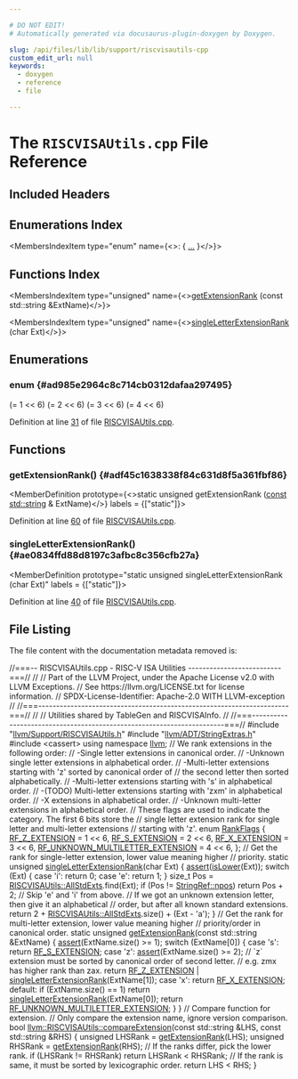 ```yaml
---

# DO NOT EDIT!
# Automatically generated via docusaurus-plugin-doxygen by Doxygen.

slug: /api/files/lib/lib/support/riscvisautils-cpp
custom_edit_url: null
keywords:
  - doxygen
  - reference
  - file

---
```





# The `RISCVISAUtils.cpp` File Reference

<DoxygenPage pluginConfig={pluginConfig}>



## Included Headers

<IncludesList>
<IncludesListItem
  filePath="llvm/Support/RISCVISAUtils.h"
  permalink="/docs/api/files/include/include/llvm/include/llvm/support/riscvisautils-h"
  isLocal="true" />
<IncludesListItem
  filePath="llvm/ADT/StringExtras.h"
  permalink="/docs/api/files/include/include/llvm/include/llvm/adt/stringextras-h"
  isLocal="true" />
<IncludesListItem
  filePath="cassert"
  permalink=""
  isLocal="false" />
</IncludesList>

## Enumerations Index

<MembersIndex>

<MembersIndexItem
  type="enum"
  name={<>:  &#123; <a href="#ad985e2964c8c714cb0312dafaa297495">...</a> &#125;</>}>
</MembersIndexItem>

</MembersIndex>

## Functions Index

<MembersIndex>

<MembersIndexItem
  type="unsigned"
  name={<><a href="#adf45c1638338f84c631d8f5a361fbf86">getExtensionRank</a> (const std::string &amp;ExtName)</>}>
</MembersIndexItem>

<MembersIndexItem
  type="unsigned"
  name={<><a href="#ae0834ffd88d8197c3afbc8c356cfb27a">singleLetterExtensionRank</a> (char Ext)</>}>
</MembersIndexItem>

</MembersIndex>


<SectionDefinition>

## Enumerations

### enum  {#ad985e2964c8c714cb0312dafaa297495}

<MemberDefinition
  prototype="enum RankFlags ">

<EnumerationList title="Enumeration values">

<Link id="ad985e2964c8c714cb0312dafaa297495a68a40174d0ff37479b909d1ac5281e40" />
<EnumerationListItem name="RF_Z_EXTENSION">
 (= 1 &lt;&lt; 6)
</EnumerationListItem>

<Link id="ad985e2964c8c714cb0312dafaa297495a4ffa824323e90c1aff1a555c1ebe14a3" />
<EnumerationListItem name="RF_S_EXTENSION">
 (= 2 &lt;&lt; 6)
</EnumerationListItem>

<Link id="ad985e2964c8c714cb0312dafaa297495add196453043c53c04fceb7352e921495" />
<EnumerationListItem name="RF_X_EXTENSION">
 (= 3 &lt;&lt; 6)
</EnumerationListItem>

<Link id="ad985e2964c8c714cb0312dafaa297495ad3e762400207d4f229b732e90407c487" />
<EnumerationListItem name="RF_UNKNOWN_MULTILETTER_EXTENSION">
 (= 4 &lt;&lt; 6)
</EnumerationListItem>

</EnumerationList>

Definition at line <a href="#l00031">31</a> of file <a href="/docs/api/files/lib/lib/support/riscvisautils-cpp">RISCVISAUtils.cpp</a>.
</MemberDefinition>

</SectionDefinition>

<SectionDefinition>

## Functions

### getExtensionRank() {#adf45c1638338f84c631d8f5a361fbf86}

<MemberDefinition
  prototype={<>static unsigned getExtensionRank (<a href="/docs/api/files/lib/lib/target/lib/target/aarch64/aarch64promoteconstant-cpp/#a90f8350fecae261c25be85d38b451bff">const</a> <a href="/docs/api/files/include/include/llvm/include/llvm/demangle/itaniumdemangle-h/#ae2b0d0345572d6718e219aa76d1d54edab45cffe084dd3d20d928bee85e7b0f21">std::string</a> &amp; ExtName)</>}
  labels = {["static"]}>

Definition at line <a href="#l00060">60</a> of file <a href="/docs/api/files/lib/lib/support/riscvisautils-cpp">RISCVISAUtils.cpp</a>.
</MemberDefinition>

### singleLetterExtensionRank() {#ae0834ffd88d8197c3afbc8c356cfb27a}

<MemberDefinition
  prototype="static unsigned singleLetterExtensionRank (char Ext)"
  labels = {["static"]}>

Definition at line <a href="#l00040">40</a> of file <a href="/docs/api/files/lib/lib/support/riscvisautils-cpp">RISCVISAUtils.cpp</a>.
</MemberDefinition>

</SectionDefinition>

## File Listing

The file content with the documentation metadata removed is:

<ProgramListing>

<Link id="l00001" /><CodeLine lineNumber="1"><Highlight kind="comment">//===-- RISCVISAUtils.cpp - RISC-V ISA Utilities --------------------------===//</Highlight><Highlight kind="normal"></Highlight></CodeLine>
<Link id="l00002" /><CodeLine lineNumber="2"><Highlight kind="normal"></Highlight><Highlight kind="comment">//</Highlight><Highlight kind="normal"></Highlight></CodeLine>
<Link id="l00003" /><CodeLine lineNumber="3"><Highlight kind="normal"></Highlight><Highlight kind="comment">// Part of the LLVM Project, under the Apache License v2.0 with LLVM Exceptions.</Highlight><Highlight kind="normal"></Highlight></CodeLine>
<Link id="l00004" /><CodeLine lineNumber="4"><Highlight kind="normal"></Highlight><Highlight kind="comment">// See https://llvm.org/LICENSE.txt for license information.</Highlight><Highlight kind="normal"></Highlight></CodeLine>
<Link id="l00005" /><CodeLine lineNumber="5"><Highlight kind="normal"></Highlight><Highlight kind="comment">// SPDX-License-Identifier: Apache-2.0 WITH LLVM-exception</Highlight><Highlight kind="normal"></Highlight></CodeLine>
<Link id="l00006" /><CodeLine lineNumber="6"><Highlight kind="normal"></Highlight><Highlight kind="comment">//</Highlight><Highlight kind="normal"></Highlight></CodeLine>
<Link id="l00007" /><CodeLine lineNumber="7"><Highlight kind="normal"></Highlight><Highlight kind="comment">//===----------------------------------------------------------------------===//</Highlight><Highlight kind="normal"></Highlight></CodeLine>
<Link id="l00008" /><CodeLine lineNumber="8"><Highlight kind="normal"></Highlight><Highlight kind="comment">//</Highlight><Highlight kind="normal"></Highlight></CodeLine>
<Link id="l00009" /><CodeLine lineNumber="9"><Highlight kind="normal"></Highlight><Highlight kind="comment">// Utilities shared by TableGen and RISCVISAInfo.</Highlight><Highlight kind="normal"></Highlight></CodeLine>
<Link id="l00010" /><CodeLine lineNumber="10"><Highlight kind="normal"></Highlight><Highlight kind="comment">//</Highlight><Highlight kind="normal"></Highlight></CodeLine>
<Link id="l00011" /><CodeLine lineNumber="11"><Highlight kind="normal"></Highlight><Highlight kind="comment">//===----------------------------------------------------------------------===//</Highlight><Highlight kind="normal"></Highlight></CodeLine>
<Link id="l00012" /><CodeLine lineNumber="12"><Highlight kind="normal"></Highlight></CodeLine>
<Link id="l00013" /><CodeLine lineNumber="13"><Highlight kind="normal"></Highlight><Highlight kind="preprocessor">#include &quot;<a href="/docs/api/files/include/include/llvm/include/llvm/support/riscvisautils-h">llvm/Support/RISCVISAUtils.h</a>&quot;</Highlight><Highlight kind="normal"></Highlight></CodeLine>
<Link id="l00014" /><CodeLine lineNumber="14"><Highlight kind="normal"></Highlight><Highlight kind="preprocessor">#include &quot;<a href="/docs/api/files/include/include/llvm/include/llvm/adt/stringextras-h">llvm/ADT/StringExtras.h</a>&quot;</Highlight><Highlight kind="normal"></Highlight></CodeLine>
<Link id="l00015" /><CodeLine lineNumber="15"><Highlight kind="normal"></Highlight><Highlight kind="preprocessor">#include &lt;cassert&gt;</Highlight><Highlight kind="normal"></Highlight></CodeLine>
<Link id="l00016" /><CodeLine lineNumber="16"><Highlight kind="normal"></Highlight></CodeLine>
<Link id="l00017" /><CodeLine lineNumber="17"><Highlight kind="normal"></Highlight><Highlight kind="keyword">using namespace </Highlight><Highlight kind="normal"><a href="/docs/api/namespaces/llvm">llvm</a>;</Highlight></CodeLine>
<Link id="l00018" /><CodeLine lineNumber="18"><Highlight kind="normal"></Highlight></CodeLine>
<Link id="l00019" /><CodeLine lineNumber="19"><Highlight kind="normal"></Highlight><Highlight kind="comment">// We rank extensions in the following order:</Highlight><Highlight kind="normal"></Highlight></CodeLine>
<Link id="l00020" /><CodeLine lineNumber="20"><Highlight kind="normal"></Highlight><Highlight kind="comment">// -Single letter extensions in canonical order.</Highlight><Highlight kind="normal"></Highlight></CodeLine>
<Link id="l00021" /><CodeLine lineNumber="21"><Highlight kind="normal"></Highlight><Highlight kind="comment">// -Unknown single letter extensions in alphabetical order.</Highlight><Highlight kind="normal"></Highlight></CodeLine>
<Link id="l00022" /><CodeLine lineNumber="22"><Highlight kind="normal"></Highlight><Highlight kind="comment">// -Multi-letter extensions starting with &#39;z&#39; sorted by canonical order of</Highlight><Highlight kind="normal"></Highlight></CodeLine>
<Link id="l00023" /><CodeLine lineNumber="23"><Highlight kind="normal"></Highlight><Highlight kind="comment">//  the second letter then sorted alphabetically.</Highlight><Highlight kind="normal"></Highlight></CodeLine>
<Link id="l00024" /><CodeLine lineNumber="24"><Highlight kind="normal"></Highlight><Highlight kind="comment">// -Multi-letter extensions starting with &#39;s&#39; in alphabetical order.</Highlight><Highlight kind="normal"></Highlight></CodeLine>
<Link id="l00025" /><CodeLine lineNumber="25"><Highlight kind="normal"></Highlight><Highlight kind="comment">// -(TODO) Multi-letter extensions starting with &#39;zxm&#39; in alphabetical order.</Highlight><Highlight kind="normal"></Highlight></CodeLine>
<Link id="l00026" /><CodeLine lineNumber="26"><Highlight kind="normal"></Highlight><Highlight kind="comment">// -X extensions in alphabetical order.</Highlight><Highlight kind="normal"></Highlight></CodeLine>
<Link id="l00027" /><CodeLine lineNumber="27"><Highlight kind="normal"></Highlight><Highlight kind="comment">// -Unknown multi-letter extensions in alphabetical order.</Highlight><Highlight kind="normal"></Highlight></CodeLine>
<Link id="l00028" /><CodeLine lineNumber="28"><Highlight kind="normal"></Highlight><Highlight kind="comment">// These flags are used to indicate the category. The first 6 bits store the</Highlight><Highlight kind="normal"></Highlight></CodeLine>
<Link id="l00029" /><CodeLine lineNumber="29"><Highlight kind="normal"></Highlight><Highlight kind="comment">// single letter extension rank for single letter and multi-letter extensions</Highlight><Highlight kind="normal"></Highlight></CodeLine>
<Link id="l00030" /><CodeLine lineNumber="30"><Highlight kind="normal"></Highlight><Highlight kind="comment">// starting with &#39;z&#39;.</Highlight><Highlight kind="normal"></Highlight></CodeLine>
<Link id="l00031" /><CodeLine lineNumber="31" lineLink="#ad985e2964c8c714cb0312dafaa297495"><Highlight kind="normal"></Highlight><Highlight kind="keyword">enum</Highlight><Highlight kind="normal"> <a href="#ad985e2964c8c714cb0312dafaa297495">RankFlags</a> &#123;</Highlight></CodeLine>
<Link id="l00032" /><CodeLine lineNumber="32" lineLink="#ad985e2964c8c714cb0312dafaa297495a68a40174d0ff37479b909d1ac5281e40"><Highlight kind="normal">  <a href="#ad985e2964c8c714cb0312dafaa297495a68a40174d0ff37479b909d1ac5281e40">RF&#95;Z&#95;EXTENSION</a> = 1 &lt;&lt; 6,</Highlight></CodeLine>
<Link id="l00033" /><CodeLine lineNumber="33" lineLink="#ad985e2964c8c714cb0312dafaa297495a4ffa824323e90c1aff1a555c1ebe14a3"><Highlight kind="normal">  <a href="#ad985e2964c8c714cb0312dafaa297495a4ffa824323e90c1aff1a555c1ebe14a3">RF&#95;S&#95;EXTENSION</a> = 2 &lt;&lt; 6,</Highlight></CodeLine>
<Link id="l00034" /><CodeLine lineNumber="34" lineLink="#ad985e2964c8c714cb0312dafaa297495add196453043c53c04fceb7352e921495"><Highlight kind="normal">  <a href="#ad985e2964c8c714cb0312dafaa297495add196453043c53c04fceb7352e921495">RF&#95;X&#95;EXTENSION</a> = 3 &lt;&lt; 6,</Highlight></CodeLine>
<Link id="l00035" /><CodeLine lineNumber="35" lineLink="#ad985e2964c8c714cb0312dafaa297495ad3e762400207d4f229b732e90407c487"><Highlight kind="normal">  <a href="#ad985e2964c8c714cb0312dafaa297495ad3e762400207d4f229b732e90407c487">RF&#95;UNKNOWN&#95;MULTILETTER&#95;EXTENSION</a> = 4 &lt;&lt; 6,</Highlight></CodeLine>
<Link id="l00036" /><CodeLine lineNumber="36"><Highlight kind="normal">&#125;;</Highlight></CodeLine>
<Link id="l00037" /><CodeLine lineNumber="37"><Highlight kind="normal"></Highlight></CodeLine>
<Link id="l00038" /><CodeLine lineNumber="38"><Highlight kind="normal"></Highlight><Highlight kind="comment">// Get the rank for single-letter extension, lower value meaning higher</Highlight><Highlight kind="normal"></Highlight></CodeLine>
<Link id="l00039" /><CodeLine lineNumber="39"><Highlight kind="normal"></Highlight><Highlight kind="comment">// priority.</Highlight><Highlight kind="normal"></Highlight></CodeLine>
<Link id="l00040" /><CodeLine lineNumber="40" lineLink="#ae0834ffd88d8197c3afbc8c356cfb27a"><Highlight kind="normal"></Highlight><Highlight kind="keyword">static</Highlight><Highlight kind="normal"> </Highlight><Highlight kind="keywordtype">unsigned</Highlight><Highlight kind="normal"> <a href="#ae0834ffd88d8197c3afbc8c356cfb27a">singleLetterExtensionRank</a>(</Highlight><Highlight kind="keywordtype">char</Highlight><Highlight kind="normal"> Ext) &#123;</Highlight></CodeLine>
<Link id="l00041" /><CodeLine lineNumber="41"><Highlight kind="normal">  <a href="/docs/api/files/lib/lib/target/lib/target/amdgpu/silowercontrolflow-cpp/#a4868c5d81c5ccc98c47aeab6244346a0">assert</a>(<a href="/docs/api/namespaces/llvm/#a29d963f204d5c763f085c427876edfa7">isLower</a>(Ext));</Highlight></CodeLine>
<Link id="l00042" /><CodeLine lineNumber="42"><Highlight kind="normal">  </Highlight><Highlight kind="keywordflow">switch</Highlight><Highlight kind="normal"> (Ext) &#123;</Highlight></CodeLine>
<Link id="l00043" /><CodeLine lineNumber="43"><Highlight kind="normal">  </Highlight><Highlight kind="keywordflow">case</Highlight><Highlight kind="normal"> </Highlight><Highlight kind="charliteral">&#39;i&#39;</Highlight><Highlight kind="normal">:</Highlight></CodeLine>
<Link id="l00044" /><CodeLine lineNumber="44"><Highlight kind="normal">    </Highlight><Highlight kind="keywordflow">return</Highlight><Highlight kind="normal"> 0;</Highlight></CodeLine>
<Link id="l00045" /><CodeLine lineNumber="45"><Highlight kind="normal">  </Highlight><Highlight kind="keywordflow">case</Highlight><Highlight kind="normal"> </Highlight><Highlight kind="charliteral">&#39;e&#39;</Highlight><Highlight kind="normal">:</Highlight></CodeLine>
<Link id="l00046" /><CodeLine lineNumber="46"><Highlight kind="normal">    </Highlight><Highlight kind="keywordflow">return</Highlight><Highlight kind="normal"> 1;</Highlight></CodeLine>
<Link id="l00047" /><CodeLine lineNumber="47"><Highlight kind="normal">  &#125;</Highlight></CodeLine>
<Link id="l00048" /><CodeLine lineNumber="48"><Highlight kind="normal"></Highlight></CodeLine>
<Link id="l00049" /><CodeLine lineNumber="49"><Highlight kind="normal">  </Highlight><Highlight kind="keywordtype">size&#95;t</Highlight><Highlight kind="normal"> Pos = <a href="/docs/api/namespaces/llvm/riscvisautils/#a065d642864b925bfe666f5faf6020165">RISCVISAUtils::AllStdExts</a>.find(Ext);</Highlight></CodeLine>
<Link id="l00050" /><CodeLine lineNumber="50"><Highlight kind="normal">  </Highlight><Highlight kind="keywordflow">if</Highlight><Highlight kind="normal"> (Pos != <a href="/docs/api/classes/anonymous-namespace-path-cpp-/stringref/#ad0f54a163ac500b144590640c6f1eb6b">StringRef::npos</a>)</Highlight></CodeLine>
<Link id="l00051" /><CodeLine lineNumber="51"><Highlight kind="normal">    </Highlight><Highlight kind="keywordflow">return</Highlight><Highlight kind="normal"> Pos + 2; </Highlight><Highlight kind="comment">// Skip &#39;e&#39; and &#39;i&#39; from above.</Highlight><Highlight kind="normal"></Highlight></CodeLine>
<Link id="l00052" /><CodeLine lineNumber="52"><Highlight kind="normal"></Highlight></CodeLine>
<Link id="l00053" /><CodeLine lineNumber="53"><Highlight kind="normal">  </Highlight><Highlight kind="comment">// If we got an unknown extension letter, then give it an alphabetical</Highlight><Highlight kind="normal"></Highlight></CodeLine>
<Link id="l00054" /><CodeLine lineNumber="54"><Highlight kind="normal">  </Highlight><Highlight kind="comment">// order, but after all known standard extensions.</Highlight><Highlight kind="normal"></Highlight></CodeLine>
<Link id="l00055" /><CodeLine lineNumber="55"><Highlight kind="normal">  </Highlight><Highlight kind="keywordflow">return</Highlight><Highlight kind="normal"> 2 + <a href="/docs/api/namespaces/llvm/riscvisautils/#a065d642864b925bfe666f5faf6020165">RISCVISAUtils::AllStdExts</a>.size() + (Ext - </Highlight><Highlight kind="charliteral">&#39;a&#39;</Highlight><Highlight kind="normal">);</Highlight></CodeLine>
<Link id="l00056" /><CodeLine lineNumber="56"><Highlight kind="normal">&#125;</Highlight></CodeLine>
<Link id="l00057" /><CodeLine lineNumber="57"><Highlight kind="normal"></Highlight></CodeLine>
<Link id="l00058" /><CodeLine lineNumber="58"><Highlight kind="normal"></Highlight><Highlight kind="comment">// Get the rank for multi-letter extension, lower value meaning higher</Highlight><Highlight kind="normal"></Highlight></CodeLine>
<Link id="l00059" /><CodeLine lineNumber="59"><Highlight kind="normal"></Highlight><Highlight kind="comment">// priority/order in canonical order.</Highlight><Highlight kind="normal"></Highlight></CodeLine>
<Link id="l00060" /><CodeLine lineNumber="60" lineLink="#adf45c1638338f84c631d8f5a361fbf86"><Highlight kind="normal"></Highlight><Highlight kind="keyword">static</Highlight><Highlight kind="normal"> </Highlight><Highlight kind="keywordtype">unsigned</Highlight><Highlight kind="normal"> <a href="#adf45c1638338f84c631d8f5a361fbf86">getExtensionRank</a>(</Highlight><Highlight kind="keyword">const</Highlight><Highlight kind="normal"> std::string &amp;ExtName) &#123;</Highlight></CodeLine>
<Link id="l00061" /><CodeLine lineNumber="61"><Highlight kind="normal">  <a href="/docs/api/files/lib/lib/target/lib/target/amdgpu/silowercontrolflow-cpp/#a4868c5d81c5ccc98c47aeab6244346a0">assert</a>(ExtName.size() &gt;= 1);</Highlight></CodeLine>
<Link id="l00062" /><CodeLine lineNumber="62"><Highlight kind="normal">  </Highlight><Highlight kind="keywordflow">switch</Highlight><Highlight kind="normal"> (ExtName&#91;0&#93;) &#123;</Highlight></CodeLine>
<Link id="l00063" /><CodeLine lineNumber="63"><Highlight kind="normal">  </Highlight><Highlight kind="keywordflow">case</Highlight><Highlight kind="normal"> </Highlight><Highlight kind="charliteral">&#39;s&#39;</Highlight><Highlight kind="normal">:</Highlight></CodeLine>
<Link id="l00064" /><CodeLine lineNumber="64"><Highlight kind="normal">    </Highlight><Highlight kind="keywordflow">return</Highlight><Highlight kind="normal"> <a href="#ad985e2964c8c714cb0312dafaa297495a4ffa824323e90c1aff1a555c1ebe14a3">RF&#95;S&#95;EXTENSION</a>;</Highlight></CodeLine>
<Link id="l00065" /><CodeLine lineNumber="65"><Highlight kind="normal">  </Highlight><Highlight kind="keywordflow">case</Highlight><Highlight kind="normal"> </Highlight><Highlight kind="charliteral">&#39;z&#39;</Highlight><Highlight kind="normal">:</Highlight></CodeLine>
<Link id="l00066" /><CodeLine lineNumber="66"><Highlight kind="normal">    <a href="/docs/api/files/lib/lib/target/lib/target/amdgpu/silowercontrolflow-cpp/#a4868c5d81c5ccc98c47aeab6244346a0">assert</a>(ExtName.size() &gt;= 2);</Highlight></CodeLine>
<Link id="l00067" /><CodeLine lineNumber="67"><Highlight kind="normal">    </Highlight><Highlight kind="comment">// &#96;z&#96; extension must be sorted by canonical order of second letter.</Highlight><Highlight kind="normal"></Highlight></CodeLine>
<Link id="l00068" /><CodeLine lineNumber="68"><Highlight kind="normal">    </Highlight><Highlight kind="comment">// e.g. zmx has higher rank than zax.</Highlight><Highlight kind="normal"></Highlight></CodeLine>
<Link id="l00069" /><CodeLine lineNumber="69"><Highlight kind="normal">    </Highlight><Highlight kind="keywordflow">return</Highlight><Highlight kind="normal"> <a href="#ad985e2964c8c714cb0312dafaa297495a68a40174d0ff37479b909d1ac5281e40">RF&#95;Z&#95;EXTENSION</a> | <a href="#ae0834ffd88d8197c3afbc8c356cfb27a">singleLetterExtensionRank</a>(ExtName&#91;1&#93;);</Highlight></CodeLine>
<Link id="l00070" /><CodeLine lineNumber="70"><Highlight kind="normal">  </Highlight><Highlight kind="keywordflow">case</Highlight><Highlight kind="normal"> </Highlight><Highlight kind="charliteral">&#39;x&#39;</Highlight><Highlight kind="normal">:</Highlight></CodeLine>
<Link id="l00071" /><CodeLine lineNumber="71"><Highlight kind="normal">    </Highlight><Highlight kind="keywordflow">return</Highlight><Highlight kind="normal"> <a href="#ad985e2964c8c714cb0312dafaa297495add196453043c53c04fceb7352e921495">RF&#95;X&#95;EXTENSION</a>;</Highlight></CodeLine>
<Link id="l00072" /><CodeLine lineNumber="72"><Highlight kind="normal">  </Highlight><Highlight kind="keywordflow">default</Highlight><Highlight kind="normal">:</Highlight></CodeLine>
<Link id="l00073" /><CodeLine lineNumber="73"><Highlight kind="normal">    </Highlight><Highlight kind="keywordflow">if</Highlight><Highlight kind="normal"> (ExtName.size() == 1)</Highlight></CodeLine>
<Link id="l00074" /><CodeLine lineNumber="74"><Highlight kind="normal">      </Highlight><Highlight kind="keywordflow">return</Highlight><Highlight kind="normal"> <a href="#ae0834ffd88d8197c3afbc8c356cfb27a">singleLetterExtensionRank</a>(ExtName&#91;0&#93;);</Highlight></CodeLine>
<Link id="l00075" /><CodeLine lineNumber="75"><Highlight kind="normal">    </Highlight><Highlight kind="keywordflow">return</Highlight><Highlight kind="normal"> <a href="#ad985e2964c8c714cb0312dafaa297495ad3e762400207d4f229b732e90407c487">RF&#95;UNKNOWN&#95;MULTILETTER&#95;EXTENSION</a>;</Highlight></CodeLine>
<Link id="l00076" /><CodeLine lineNumber="76"><Highlight kind="normal">  &#125;</Highlight></CodeLine>
<Link id="l00077" /><CodeLine lineNumber="77"><Highlight kind="normal">&#125;</Highlight></CodeLine>
<Link id="l00078" /><CodeLine lineNumber="78"><Highlight kind="normal"></Highlight></CodeLine>
<Link id="l00079" /><CodeLine lineNumber="79"><Highlight kind="normal"></Highlight><Highlight kind="comment">// Compare function for extension.</Highlight><Highlight kind="normal"></Highlight></CodeLine>
<Link id="l00080" /><CodeLine lineNumber="80"><Highlight kind="normal"></Highlight><Highlight kind="comment">// Only compare the extension name, ignore version comparison.</Highlight><Highlight kind="normal"></Highlight></CodeLine>
<Link id="l00081" /><CodeLine lineNumber="81" lineLink="/docs/api/namespaces/llvm/riscvisautils/#a654410af74995521d4f50201f8d88368"><Highlight kind="normal"></Highlight><Highlight kind="keywordtype">bool</Highlight><Highlight kind="normal"> <a href="/docs/api/namespaces/llvm/riscvisautils/#a654410af74995521d4f50201f8d88368">llvm::RISCVISAUtils::compareExtension</a>(</Highlight><Highlight kind="keyword">const</Highlight><Highlight kind="normal"> std::string &amp;LHS,</Highlight></CodeLine>
<Link id="l00082" /><CodeLine lineNumber="82"><Highlight kind="normal">                                           </Highlight><Highlight kind="keyword">const</Highlight><Highlight kind="normal"> std::string &amp;RHS) &#123;</Highlight></CodeLine>
<Link id="l00083" /><CodeLine lineNumber="83"><Highlight kind="normal">  </Highlight><Highlight kind="keywordtype">unsigned</Highlight><Highlight kind="normal"> LHSRank = <a href="#adf45c1638338f84c631d8f5a361fbf86">getExtensionRank</a>(LHS);</Highlight></CodeLine>
<Link id="l00084" /><CodeLine lineNumber="84"><Highlight kind="normal">  </Highlight><Highlight kind="keywordtype">unsigned</Highlight><Highlight kind="normal"> RHSRank = <a href="#adf45c1638338f84c631d8f5a361fbf86">getExtensionRank</a>(RHS);</Highlight></CodeLine>
<Link id="l00085" /><CodeLine lineNumber="85"><Highlight kind="normal"></Highlight></CodeLine>
<Link id="l00086" /><CodeLine lineNumber="86"><Highlight kind="normal">  </Highlight><Highlight kind="comment">// If the ranks differ, pick the lower rank.</Highlight><Highlight kind="normal"></Highlight></CodeLine>
<Link id="l00087" /><CodeLine lineNumber="87"><Highlight kind="normal">  </Highlight><Highlight kind="keywordflow">if</Highlight><Highlight kind="normal"> (LHSRank != RHSRank)</Highlight></CodeLine>
<Link id="l00088" /><CodeLine lineNumber="88"><Highlight kind="normal">    </Highlight><Highlight kind="keywordflow">return</Highlight><Highlight kind="normal"> LHSRank &lt; RHSRank;</Highlight></CodeLine>
<Link id="l00089" /><CodeLine lineNumber="89"><Highlight kind="normal"></Highlight></CodeLine>
<Link id="l00090" /><CodeLine lineNumber="90"><Highlight kind="normal">  </Highlight><Highlight kind="comment">// If the rank is same, it must be sorted by lexicographic order.</Highlight><Highlight kind="normal"></Highlight></CodeLine>
<Link id="l00091" /><CodeLine lineNumber="91"><Highlight kind="normal">  </Highlight><Highlight kind="keywordflow">return</Highlight><Highlight kind="normal"> LHS &lt; RHS;</Highlight></CodeLine>
<Link id="l00092" /><CodeLine lineNumber="92"><Highlight kind="normal">&#125;</Highlight></CodeLine>

</ProgramListing>

</DoxygenPage>
